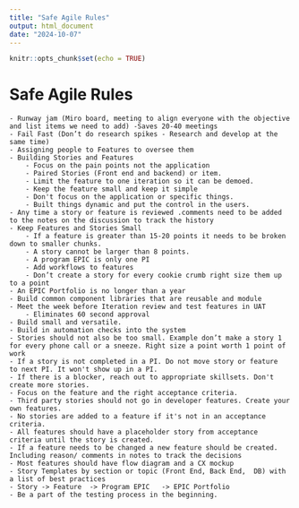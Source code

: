 ```yaml
---
title: "Safe Agile Rules"
output: html_document
date: "2024-10-07"
---
```


```r
knitr::opts_chunk$set(echo = TRUE)
```

# Safe Agile Rules
	- Runway jam (Miro board, meeting to align everyone with the objective and list items we need to add) -Saves 20-40 meetings 
	- Fail Fast (Don’t do research spikes - Research and develop at the same time)
	- Assigning people to Features to oversee them 
	- Building Stories and Features
		- Focus on the pain points not the application
		- Paired Stories (Front end and backend) or item. 
		- Limit the feature to one iteration so it can be demoed. 
		- Keep the feature small and keep it simple
		- Don't focus on the application or specific things. 
		- Built things dynamic and put the control in the users. 
	- Any time a story or feature is reviewed .comments need to be added to the notes on the discussion to track the history
	- Keep Features and Stories Small
		- If a feature is greater than 15-20 points it needs to be broken down to smaller chunks. 
		- A story cannot be larger than 8 points. 
		- A program EPIC is only one PI
		- Add workflows to features
		- Don’t create a story for every cookie crumb right size them up to a point
	- An EPIC Portfolio is no longer than a year
	- Build common component libraries that are reusable and module 
	- Meet the week before Iteration review and test features in UAT
		- Eliminates 60 second approval
	- Build small and versatile. 
	- Build in automation checks into the system
	- Stories should not also be too small. Example don’t make a story 1  for every phone call or a sneeze. Right size a point worth 1 point of work 
	- If a story is not completed in a PI. Do not move story or feature  to next PI. It won't show up in a PI. 
	- If there is a blocker, reach out to appropriate skillsets. Don't create more stories. 
	- Focus on the feature and the right acceptance criteria. 
	- Third party stories should not go in developer features. Create your own features. 
	- No stories are added to a feature if it's not in an acceptance criteria. 
	- All features should have a placeholder story from acceptance criteria until the story is created.
	- If a feature needs to be changed a new feature should be created. Including reason/ comments in notes to track the decisions
	- Most features should have flow diagram and a CX mockup
	- Story Templates by section or topic (Front End, Back End,  DB) with a list of best practices
	- Story -> Feature  -> Program EPIC   -> EPIC Portfolio
	- Be a part of the testing process in the beginning.
